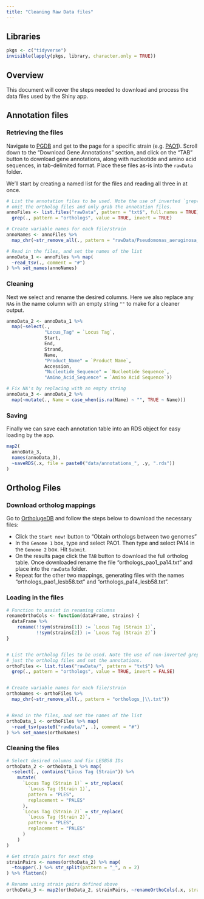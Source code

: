```yaml
---
title: "Cleaning Raw Data files"
---
```



## Libraries
```r
pkgs <- c("tidyverse")
invisible(lapply(pkgs, library, character.only = TRUE))
```


## Overview
This document will cover the steps needed to download and process the data files
used by the Shiny app. 


## Annotation files

### Retrieving the files
Navigate to [PGDB](pseudomonas.com) and get to the page for a specific strain
(e.g. [PAO1](http://pseudomonas.com/strain/show?id=107)). Scroll down to the
"Download Gene Annotations" section, and click on the "TAB" button to download
gene annotations, along with nucleotide and amino acid sequences, in
tab-delimited format. Place these files as-is into the `rawData` folder.  

We'll start by creating a named list for the files and reading all three in at
once.

```r
# List the annotation files to be used. Note the use of inverted `grep()` to
# omit the ortholog files and only grab the annotation files.
annoFiles <- list.files("rawData", pattern = "txt$", full.names = TRUE) %>%
  grep(., pattern = "orthologs", value = TRUE, invert = TRUE)

# Create variable names for each file/strain
annoNames <- annoFiles %>%
  map_chr(~str_remove_all(., pattern = "rawData/Pseudomonas_aeruginosa_|\\.txt"))

# Read in the files, and set the names of the list
annoData_1 <- annoFiles %>% map(
  ~read_tsv(., comment = "#")
) %>% set_names(annoNames)
```


### Cleaning
Next we select and rename the desired columns. Here we also replace any `NA`s in
the name column with an empty string `""` to make for a cleaner output.
```r
annoData_2 <- annoData_1 %>%
  map(~select(.,
              "Locus_Tag" = `Locus Tag`,
              Start,
              End,
              Strand,
              Name,
              "Product_Name" = `Product Name`,
              Accession,
              "Nucleotide_Sequence" = `Nucleotide Sequence`,
              "Amino_Acid_Sequence" = `Amino Acid Sequence`))

# Fix NA's by replacing with an empty string
annoData_3 <- annoData_2 %>%
  map(~mutate(., Name = case_when(is.na(Name) ~ "", TRUE ~ Name)))
```


### Saving
Finally we can save each annotation table into an RDS object for easy loading by
the app.
```r
map2(
  annoData_3,
  names(annoData_3),
  ~saveRDS(.x, file = paste0("data/annotations_", .y, ".rds"))
)
```


## Ortholog Files

### Download ortholog mappings
Go to [OrtholugeDB](http://pseudoluge.pseudomonas.com/) and follow the steps
below to download the necessary files:

* Click the `Start now!` button to "Obtain orthologs between two genomes"
* In the `Genome 1` box, type and select PAO1. Then type and select PA14 in the
  `Genome 2` box. Hit `Submit`.
* On the results page click the `TAB` button to download the full ortholog
table. Once downloaded rename the file "orthologs_pao1_pa14.txt" and place into
the `rawData` folder.
* Repeat for the other two mappings, generating files with the names
"orthologs_pao1_lesb58.txt" and "orthologs_pa14_lesb58.txt".


### Loading in the files
```r
# Function to assist in renaming columns
renameOrthoCols <- function(dataFrame, strains) {
  dataFrame %>%
    rename(!!sym(strains[1]) := `Locus Tag (Strain 1)`,
           !!sym(strains[2]) := `Locus Tag (Strain 2)`)
}


# List the ortholog files to be used. Note the use of non-inverted grep to get
# just the ortholog files and not the annotations.
orthoFiles <- list.files("rawData/", pattern = "txt$") %>%
  grep(., pattern = "orthologs", value = TRUE, invert = FALSE)


# Create variable names for each file/strain
orthoNames <- orthoFiles %>%
  map_chr(~str_remove_all(., pattern = "orthologs_|\\.txt"))


# Read in the files, and set the names of the list
orthoData_1 <- orthoFiles %>% map(
  ~read_tsv(paste0("rawData/", .), comment = "#")
) %>% set_names(orthoNames)
```


### Cleaning the files
```r
# Select desired columns and fix LESB58 IDs
orthoData_2 <- orthoData_1 %>% map(
  ~select(., contains("Locus Tag (Strain")) %>%
    mutate(
      `Locus Tag (Strain 1)` = str_replace(
        `Locus Tag (Strain 1)`,
        pattern = "PLES",
        replacement = "PALES"
      ),
      `Locus Tag (Strain 2)` = str_replace(
        `Locus Tag (Strain 2)`,
        pattern = "PLES",
        replacement = "PALES"
      )
    )
)

# Get strain pairs for next step
strainPairs <- names(orthoData_2) %>% map(
  ~toupper(.) %>% str_split(pattern = "_", n = 2)
) %>% flatten()

# Rename using strain pairs defined above
orthoData_3 <- map2(orthoData_2, strainPairs, ~renameOrthoCols(.x, strains = .y))
```
